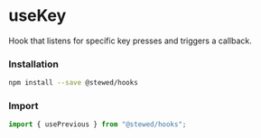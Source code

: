 
# useKey

Hook that listens for specific key presses and triggers a callback.

### Installation

```bash
npm install --save @stewed/hooks
```

### Import

```js
import { usePrevious } from "@stewed/hooks";
```

<Meta of={KeyStories} />

<Stories />
